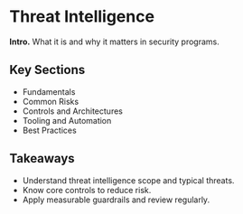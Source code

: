 # Threat Intelligence

**Intro.** What it is and why it matters in security programs.

## Key Sections
- Fundamentals
- Common Risks
- Controls and Architectures
- Tooling and Automation
- Best Practices

## Takeaways
- Understand threat intelligence scope and typical threats.
- Know core controls to reduce risk.
- Apply measurable guardrails and review regularly.
